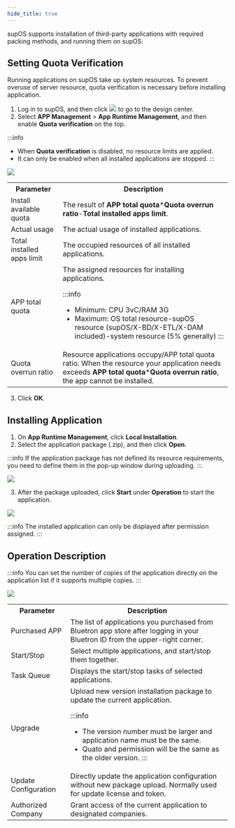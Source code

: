 ```yaml
---
hide_title: true
---
```


supOS supports installation of third-party applications with required packing methods, and running them on supOS.

## Setting Quota Verification
Running applications on supOS take up system resources. To prevent overuse of server resource, quota verification is necessary before installing application.

1. Log in to supOS, and then click <img src="https://wordpressfreezonex.oss-accelerate.aliyuncs.com/factoryModeling/7.png" /> to go to the design center.
2. Select **APP Management** > **App Runtime Management**, and then enable **Quota verification** on the top.

:::info
- When **Quota verification** is disabled, no resource limits are applied.
- It can only be enabled when all installed applications are stopped.
:::

<img width={450} src="https://wordpressfreezonex.oss-accelerate.aliyuncs.com/4.2/supos/21.png" />

<table>
<tr>
<th>Parameter</th>
<th>Description</th>
</tr>
<tr>
<td>Install available quota</td>
<td>The result of <b>APP total quota</b>*<b>Quota overrun ratio</b>-<b>Total installed apps limit</b>.</td>
</tr>
<tr>
<td>Actual usage</td>
<td>The actual usage of installed applications.</td>
</tr>
<tr>
<td>Total installed apps limit</td>
<td>The occupied resources of all installed applications.</td>
</tr>
<tr>
<td>APP total quota</td>
<td>The assigned resources for installing applications.

:::info
- Minimum: CPU 3vC/RAM 3G
- Maximum: OS total resource-supOS resource (supOS/X-BD/X-ETL/X-DAM included)-system resource (5% generally)
:::

</td>
</tr>
<tr>
<td>Quota overrun ratio</td>
<td>Resource applications occupy/APP total quota ratio. When the resource your application needs exceeds <b>APP total quota</b>*<b>Quota overrun ratio</b>, the app cannot be installed.</td>
</tr>
</table>

3. Click **OK**.

## Installing Application

1. On **App Runtime Management**, click **Local Installation**.
2. Select the application package (.zip), and then click **Open**.

:::info
If the application package has not defined its resource requirements, you need to define them in the pop-up window during uploading.
:::

<img width={450} src="https://wordpressfreezonex.oss-accelerate.aliyuncs.com/3dDesigner/3.png"/>

3. After the package uploaded, click **Start** under **Operation** to start the application.

<img src="https://wordpressfreezonex.oss-accelerate.aliyuncs.com/3dDesigner/1.png"/>

:::info
The installed application can only be displayed after permission assigned.
:::

## Operation Description

:::info
You can set the number of copies of the application directly on the application list if it supports multiple copies.
:::

<img src="https://wordpressfreezonex.oss-accelerate.aliyuncs.com/4.2/supos/59.png"/>

<table>
<tr>
<th>Parameter</th>
<th>Description</th>
</tr>
<tr>
<td>Purchased APP</td>
<td>The list of applications you purchased from Bluetron app store after logging in your Bluetron ID from the upper-right corner.</td>
</tr>
<tr>
<td>Start/Stop</td>
<td>Select multiple applications, and start/stop them together.</td>
</tr>
<tr>
<td>Task Queue</td>
<td>Displays the start/stop tasks of selected applications.</td>
</tr>
<tr>
<td>Upgrade</td>
<td>Upload new version installation package to update the current application.

:::info
- The version number must be larger and application name must be the same.
- Quato and permission will be the same as the older version. 
:::

</td>
</tr>
<tr>
<td>Update Configuration</td>
<td>Directly update the application configuration without new package upload. Normally used for update license and token.</td>
</tr>
<tr>
<td>Authorized Company</td>
<td>Grant access of the current application to designated companies.</td>
</tr>
</table>